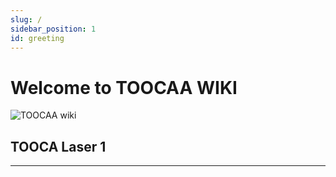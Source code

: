 ```yaml
---
slug: /
sidebar_position: 1
id: greeting
---
```


# Welcome to TOOCAA WIKI

![TOOCAA wiki](http://wiki-toocaa.oss-cn-hongkong.aliyuncs.com/wiki.png)



## TOOCA Laser 1
---

<cardbox>
  <card
    href="tooca-l1-laser-engraver/"
    title="Tooca L1 Laser Engraver"
    description=""
    img={'https://wiki-media-ef.oss-cn-hongkong.aliyuncs.com/i18n/en/docusaurus-plugin-content-docs/current/tooca-l1-laser-engraver/images/tooca-laser-1-icon.png'}
  />
</cardbox>

